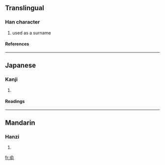 ==Translingual==
===Han character===
{{Han char|rad=人|as=07|sn=9|four=|canj=人一弓弓 (OMNN), X人一弓弓 (XOMNN)}}
# used as a surname
====References====
{{Han ref|kx=0103.180|dkj=00645|hdz=10155.060|uh=4FB4|ud=20404}}
----
==Japanese==
===Kanji===
{{ja-kanji|grade=|rs=人07}}
# {{defn|Japanese}} 
====Readings====
{{ja-readings|on=[[ちゅう]] (chū)|kun=}}
----
==Mandarin==
===Hanzi===
{{cmn-hanzi|pin=[[chǒu]] (chou3), [[pián]] ([[pian2]])|wg=ch'ou<sup>3</sup>, p'ien<sup>2</sup>}}
# {{defn|Mandarin}}

[[fr:侴]]